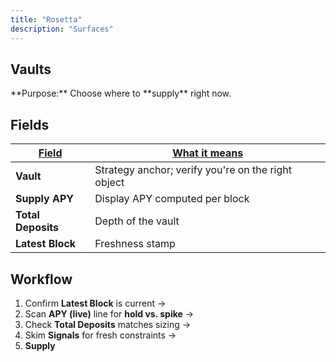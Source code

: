 ```yaml
---
title: "Rosetta"
description: "Surfaces"
---
```


## Vaults

<Note>
  **Purpose:** Choose where to **supply** right now.
</Note>

## Fields

| **<u>Field</u>**   | **<u>What it means</u>**                           |
| ------------------ | -------------------------------------------------- |
| **Vault**          | Strategy anchor; verify you're on the right object |
| **Supply APY**     | Display APY computed per block                     |
| **Total Deposits** | Depth of the vault                                 |
| **Latest Block**   | Freshness stamp                                    |

## Workflow

1. Confirm **Latest Block** is current →
2. Scan **APY (live)** line for **hold vs. spike** →
3. Check **Total Deposits** matches sizing →
4. Skim **Signals** for fresh constraints →
5. **Supply**